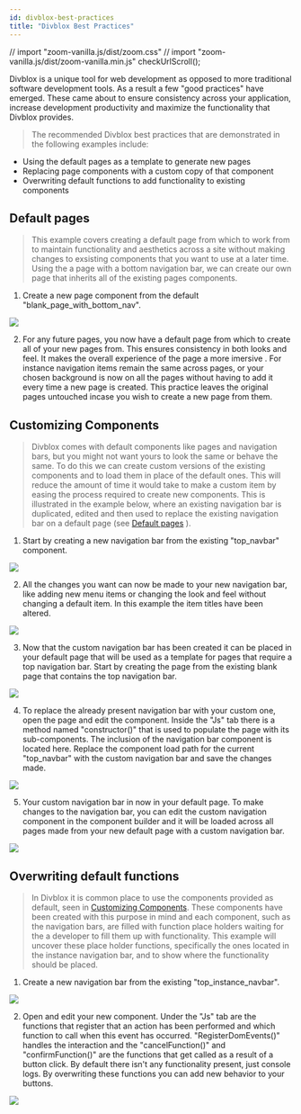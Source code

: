 ```yaml
---
id: divblox-best-practices
title: "Divblox Best Practices"
---
```


// import "zoom-vanilla.js/dist/zoom.css"
// import "zoom-vanilla.js/dist/zoom-vanilla.min.js"
checkUrlScroll();

Divblox is a unique tool for web development as opposed to more traditional software development tools. As a result a few "good practices" have emerged. These came about to ensure consistency across your application, increase development productivity and maximize the functionality that Divblox provides.

> The recommended Divblox best practices that are demonstrated in the following examples include:

-   Using the default pages as a template to generate new pages
-   Replacing page components with a custom copy of that component
-   Overwriting default functions to add functionality to existing components

## Default pages

> This example covers creating a default page from which to work from to maintain functionality and aesthetics across a site without making changes to exsisting components that you want to use at a later time. Using the a page with a bottom navigation bar, we can create our own page that inherits all of the existing pages components.

1. Create a new page component from the default "blank_page_with_bottom_nav".

<div className="text--center">
    <img data-action="zoom"   src={useBaseUrl('_divblox-best-practices-media/example-bottom-nav2.png')} />
</div>

2. For any future pages, you now have a default page from which to create all of your new pages from. This ensures consistency in both looks and feel. It makes the overall experience of the page a more imersive . For instance navigation items remain the same across pages, or your chosen background is now on all the pages without having to add it every time a new page is created. This practice leaves the original pages untouched incase you wish to create a new page from them.

## Customizing Components

> Divblox comes with default components like pages and navigation bars, but you might not want yours to look the same or behave the same. To do this we can create custom versions of the existing components and to load them in place of the default ones. This will reduce the amount of time it would take to make a custom item by easing the process required to create new components. This is illustrated in the example below, where an existing navigation bar is duplicated, edited and then used to replace the existing navigation bar on a default page (see [Default pages](#default-pages) ).

1. Start by creating a new navigation bar from the existing "top_navbar" component.

<div className="text--center">
    <img data-action="zoom"   src={useBaseUrl('_divblox-best-practices-media/example-top-nav2.png')} />
</div>

2. All the changes you want can now be made to your new navigation bar, like adding new menu items or changing the look and feel without changing a default item. In this example the item titles have been altered.

<div className="text--center">
    <img data-action="zoom"   src={useBaseUrl('_divblox-best-practices-media/example-top-nav3.png')} />
</div>

3. Now that the custom navigation bar has been created it can be placed in your default page that will be used as a template for pages that require a top navigation bar. Start by creating the page from the existing blank page that contains the top navigation bar.

<div className="text--center">
    <img data-action="zoom"   src={useBaseUrl('_divblox-best-practices-media/example-top-nav4.png')} />
</div>

4. To replace the already present navigation bar with your custom one, open the page and edit the component. Inside the "Js" tab there is a method named "constructor()" that is used to populate the page with its sub-components. The inclusion of the navigation bar component is located here. Replace the component load path for the current "top_navbar" with the custom navigation bar and save the changes made.

<div className="text--center">
    <img data-action="zoom"   src={useBaseUrl('_divblox-best-practices-media/example-top-nav5.png')} />
</div>

5. Your custom navigation bar in now in your default page. To make changes to the navigation bar, you can edit the custom navigation component in the component builder and it will be loaded across all pages made from your new default page with a custom navigation bar.

<div className="text--center">
    <img data-action="zoom"   src={useBaseUrl('_divblox-best-practices-media/example-top-nav6.png')} />
</div>

## Overwriting default functions

> In Divblox it is common place to use the components provided as default, seen in [Customizing Components](#customizing-components). These components have been created with this purpose in mind and each component, such as the navigation bars, are filled with function place holders waiting for the a developer to fill them up with functionality. This example will uncover these place holder functions, specifically the ones located in the instance navigation bar, and to show where the functionality should be placed.

1. Create a new navigation bar from the existing "top_instance_navbar".

<div className="text--center">
    <img data-action="zoom"  src={useBaseUrl('_divblox-best-practices-media/example-instance-nav2.png')} />
</div>

2. Open and edit your new component. Under the "Js" tab are the functions that register that an action has been performed and which function to call when this event has occurred. "RegisterDomEvents()" handles the interaction and the "cancelFunction()" and "confirmFunction()" are the functions that get called as a result of a button click. By default there isn't any functionality present, just console logs. By overwriting these functions you can add new behavior to your buttons.

<div className="text--center">
    <img data-action="zoom"  src={useBaseUrl('_divblox-best-practices-media/example-instance-nav3.png')} />
</div>
